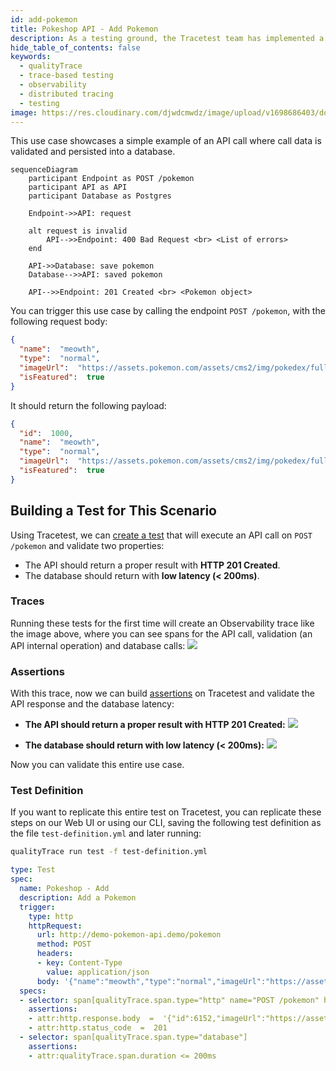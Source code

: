 ```yaml
---
id: add-pokemon
title: Pokeshop API - Add Pokemon
description: As a testing ground, the Tracetest team has implemented a sample API instrumented with OpenTelemetry around the PokeAPI. This use case showcases a simple example of an API call where call data is validated and persisted into a database.
hide_table_of_contents: false
keywords:
  - qualityTrace
  - trace-based testing
  - observability
  - distributed tracing
  - testing
image: https://res.cloudinary.com/djwdcmwdz/image/upload/v1698686403/docs/Blog_Thumbnail_14_rsvkmo.jpg
---
```


This use case showcases a simple example of an API call where call data is validated and persisted into a database.

```mermaid
sequenceDiagram
    participant Endpoint as POST /pokemon
    participant API as API
    participant Database as Postgres
    
    Endpoint->>API: request

    alt request is invalid
        API-->>Endpoint: 400 Bad Request <br> <List of errors>
    end

    API->>Database: save pokemon
    Database-->>API: saved pokemon

    API-->>Endpoint: 201 Created <br> <Pokemon object>
```

You can trigger this use case by calling the endpoint `POST /pokemon`, with the following request body:
```json
{
  "name":  "meowth",
  "type":  "normal",
  "imageUrl":  "https://assets.pokemon.com/assets/cms2/img/pokedex/full/052.png",
  "isFeatured":  true
}
```

It should return the following payload:
```json
{
  "id":  1000,
  "name":  "meowth",
  "type":  "normal",
  "imageUrl":  "https://assets.pokemon.com/assets/cms2/img/pokedex/full/052.png",
  "isFeatured":  true
}
```

## Building a Test for This Scenario

Using Tracetest, we can [create a test](/web-ui/creating-tests) that will execute an API call on `POST /pokemon` and validate two properties:

- The API should return a proper result with **HTTP 201 Created**.
- The database should return with **low latency (< 200ms)**.

### Traces

Running these tests for the first time will create an Observability trace like the image above, where you can see spans for the API call, validation (an API internal operation) and database calls:
![](../images/add-pokemon-trace.png)

### Assertions

With this trace, now we can build [assertions](/concepts/assertions) on Tracetest and validate the API response and the database latency:

- **The API should return a proper result with HTTP 201 Created:**
![](../images/add-pokemon-api-test-spec.png)

- **The database should return with low latency (< 200ms):**
![](../images/add-pokemon-database-test-spec.png)

Now you can validate this entire use case.

### Test Definition

If you want to replicate this entire test on Tracetest, you can replicate these steps on our Web UI or using our CLI, saving the following test definition as the file `test-definition.yml` and later running:

```sh
qualityTrace run test -f test-definition.yml
```

```yaml
type: Test
spec:
  name: Pokeshop - Add
  description: Add a Pokemon
  trigger:
    type: http
    httpRequest:
      url: http://demo-pokemon-api.demo/pokemon
      method: POST
      headers:
      - key: Content-Type
        value: application/json
      body: '{"name":"meowth","type":"normal","imageUrl":"https://assets.pokemon.com/assets/cms2/img/pokedex/full/052.png","isFeatured":true}'
  specs:
  - selector: span[qualityTrace.span.type="http" name="POST /pokemon" http.method="POST"]
    assertions:
    - attr:http.response.body  =  '{"id":6152,"imageUrl":"https://assets.pokemon.com/assets/cms2/img/pokedex/full/052.png","isFeatured":true,"type":"normal","name":"meowth"}'
    - attr:http.status_code  =  201
  - selector: span[qualityTrace.span.type="database"]
    assertions:
    - attr:qualityTrace.span.duration <= 200ms
```
